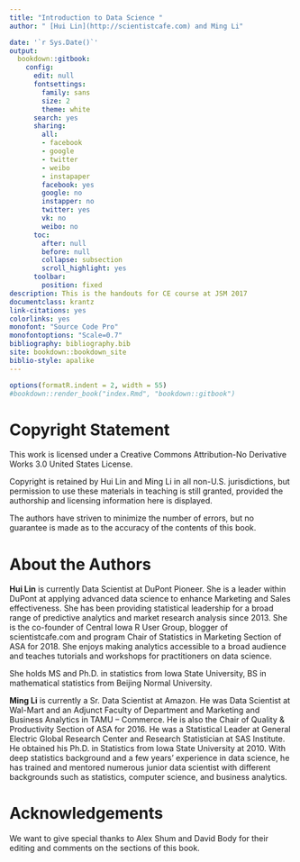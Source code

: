 ```yaml
--- 
title: "Introduction to Data Science "
author: " [Hui Lin](http://scientistcafe.com) and Ming Li"

date: '`r Sys.Date()`'
output:
  bookdown::gitbook:
    config:
      edit: null
      fontsettings:
        family: sans
        size: 2
        theme: white
      search: yes
      sharing:
        all:
        - facebook
        - google
        - twitter
        - weibo
        - instapaper
        facebook: yes
        google: no
        instapper: no
        twitter: yes
        vk: no
        weibo: no
      toc:
        after: null
        before: null
        collapse: subsection
        scroll_highlight: yes
      toolbar:
        position: fixed
description: This is the handouts for CE course at JSM 2017
documentclass: krantz
link-citations: yes
colorlinks: yes
monofont: "Source Code Pro"
monofontoptions: "Scale=0.7"
bibliography: bibliography.bib
site: bookdown::bookdown_site
biblio-style: apalike
---
```


```r
options(formatR.indent = 2, width = 55)
#bookdown::render_book("index.Rmd", "bookdown::gitbook")
```

# Copyright Statement {-}

This work is licensed under a Creative Commons Attribution-No Derivative Works 3.0 United States License.

Copyright is retained by Hui Lin and Ming Li in all non-U.S. jurisdictions, but permission to use these materials in teaching is still granted, provided the authorship and licensing information here is displayed.

The authors have striven to minimize the number of errors, but no guarantee is made as to the accuracy of the contents of this book.


# About the Authors {-}

**Hui Lin** is currently Data Scientist at DuPont Pioneer. She is a leader within DuPont at applying advanced data science to enhance Marketing and Sales effectiveness. She has been providing statistical leadership for a broad range of predictive analytics and market research analysis since 2013. She is the co-founder of Central Iowa R User Group, blogger of scientistcafe.com and program Chair of Statistics in Marketing Section of ASA for 2018. She enjoys making analytics accessible to a broad audience and teaches tutorials and workshops for practitioners on data science. 

She holds MS and Ph.D. in statistics from Iowa State University, BS in mathematical statistics from Beijing Normal University.

**Ming Li** is currently a Sr. Data Scientist at Amazon. He was Data Scientist at Wal-Mart and an Adjunct Faculty of Department and Marketing and Business Analytics in TAMU – Commerce. He is also the Chair of Quality & Productivity Section of ASA for 2016. He was a Statistical Leader at General Electric Global Research Center and Research Statistician at SAS Institute. He obtained his Ph.D. in Statistics from Iowa State University at 2010. With deep statistics background and a few years’ experience in data science, he has trained and mentored numerous junior data scientist with different backgrounds such as statistics, computer science, and business analytics. 

# Acknowledgements {-}

We want to give special thanks to Alex Shum and David Body for their editing and comments on the sections of this book. 


